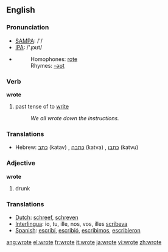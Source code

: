 ==English==

{{rank|faith|gentleman|persons|609|wrote|chief|company|sweet}}

=== Pronunciation ===
*[[w:SAMPA|SAMPA]]: /'/
*[[w:IPA|IPA]]: /'ɻɔʊt/
*{{audio|en-us-wrote.ogg|Audio (US)}}
*:Homophones: [[rote]]
*:Rhymes: [[Rhymes:English:-əʊt|-əʊt]]

=== Verb ===
'''wrote'''
# past tense of to [[write]]
#:''We all wrote down the instructions.'' 

===Translations===
*Hebrew: [[כתב]] (katav) {{m}} {{s}}, [[כתבה]] (katva) {{f}} {{s}}, [[כתבו]] (katvu) {{p}}

=== Adjective ===
'''wrote'''
# drunk

=== Translations ===
*[[Dutch]]: [[schreef]], [[schreven]]
*[[Interlingua]]: io, tu, ille, nos, vos, illes [[scribeva]]
*[[Spanish]]: [[escribí]], [[escribió]], [[escribimos]], [[escribieron]]

[[ang:wrote]]
[[el:wrote]]
[[fr:wrote]]
[[it:wrote]]
[[ja:wrote]]
[[vi:wrote]]
[[zh:wrote]]